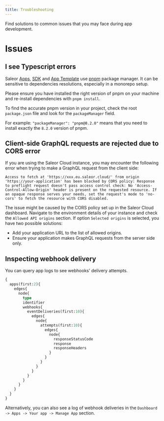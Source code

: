 ```yaml
---
title: Troubleshooting
---
```


Find solutions to common issues that you may face during app development.

# Issues

## I see Typescript errors

Saleor [Apps](https://github.com/saleor/apps), [SDK](https://github.com/saleor/saleor-app-sdk) and [App Template](https://github.com/saleor/saleor-app-template/discussions)
use [pnpm](https://pnpm.io/) package manager. It can be sensitive to dependencies resolutions, especially in a monorepo setup.

Please ensure you have installed the right version of pnpm on your machine and re-install dependencies with `pnpm install`.

To find the accurate pnpm version in your project, check the root `package.json` file and look for the `packageManager` field.

For example: `"packageManager": "pnpm@8.2.0"` means that you need to install exactly the `8.2.0` version of pnpm.

## Client-side GraphQL requests are rejected due to CORS error

If you are using the Saleor Cloud instance, you may encounter the following error when trying to make a GraphQL request from the client side:

```
Access to fetch at 'https://xxx.eu.saleor.cloud/' from origin 'https://your-application' has been blocked by CORS policy: Response to preflight request doesn't pass access control check: No 'Access-Control-Allow-Origin' header is present on the requested resource. If an opaque response serves your needs, set the request's mode to 'no-cors' to fetch the resource with CORS disabled.
```

The issue might be caused by the CORS policy set up in the Saleor Cloud dashboard. Navigate to the environment details of your instance and check the `Allowed API origins` section. If option `Selected origins` is selected, you have two possible solutions:

- Add your application URL to the list of allowed origins.
- Ensure your application makes GraphQL requests from the server side only.

## Inspecting webhook delivery
You can query app logs to see webhooks' delivery attempts.
```graphql
{
  apps(first:2){
    edges{
      node{
        type
        identifier
        webhooks{
          eventDeliveries(first:10){
            edges{
              node{
                attempts(first:10){
                  edges{
                    node{
                      responseStatusCode
                      response
                      responseHeaders
                    }
                  }
                }
              }
            }
          }
        }
      }
    }
  }
}
```

Alternatively, you can also see a log of webhook deliveries in the `Dashboard -> Apps -> Your app -> Manage App` section.

